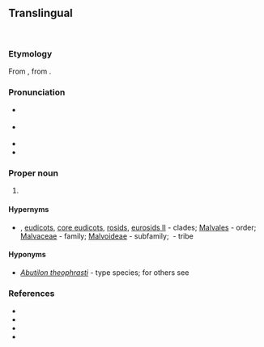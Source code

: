 {{also|abutilon}}
==Translingual==
{{wikipedia}}
[[Image:Abutilon darwini - Burvenich.jpg|thumb|{{taxlink|Abutilon darwinii|species}}]]
[[Image:Starr_040514-0250_Abutilon_grandifolium.jpg|thumb|{{taxlink|Abutilon grandifolium|species}}]]

===Etymology===
From {{der|mul|NL.|-}}, from {{der|mul|ar|أَبُو طِيلُون||{{vern|Indian mallow}}}}.

===Pronunciation===
* {{a|RP}} {{IPA|mul|/əˈbjuː.tɪˌlɒn/}}
* {{a|US}} {{IPA|mul|/əˈbjutˌl̩ɑn/|/ˌæb.jəˈti.lɑn/}}
* {{rhymes|mul|iːlɒn}}
* {{rhymes|mul|uːtəlɑn}}

===Proper noun===
{{taxoninfl|i=1|g=n}}

# {{taxon|genus|family|Malvaceae|broadleaf flowering plants in the [[mallow]] family found in the [[torrid]] and [[temperate]] zones}}

====Hypernyms====
* {{sense|genus}} {{angiosperms Hypernyms}}, [[eudicots]], [[core eudicots]], [[rosids]], [[eurosids II]]&nbsp;- clades; [[Malvales]]&nbsp;- order; [[Malvaceae]]&nbsp;- family; [[Malvoideae]]&nbsp;- subfamily; {{taxlink|Malveae|tribe|ver=200425}}&nbsp;- tribe

====Hyponyms====
* {{sense|genus}} ''[[Abutilon theophrasti]]''&nbsp;- type species; for others see {{pedia|i=1}}

===References===
* {{pedia|i=1}}
* {{specieslite|i=1}}
* {{comcatlite|i=1}}
* {{R:USDA Plants|ABUTI}}